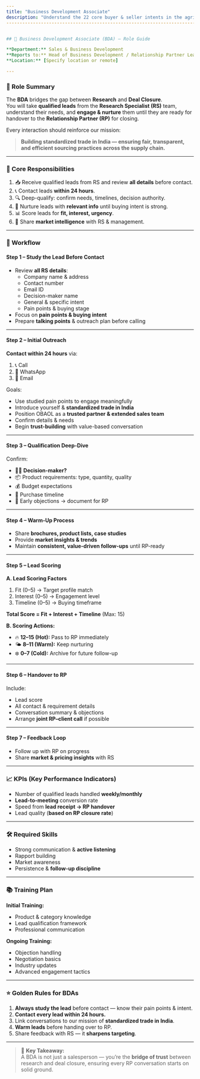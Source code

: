 ```yaml
---
title: "Business Development Associate"
description: "Understand the 22 core buyer & seller intents in the agri trade space, grouped by psychology, context, and business priorities."
----------------------------------------------------------------------------------------------------------------------------------------------


## 🤝 Business Development Associate (BDA) – Role Guide

**Department:** Sales & Business Development  
**Reports to:** Head of Business Development / Relationship Partner Lead  
**Location:** [Specify location or remote]  

---
```


### 🎯 Role Summary

The **BDA** bridges the gap between **Research** and **Deal Closure**.  
You will take **qualified leads** from the **Research Specialist (RS)** team, understand their needs, and **engage & nurture** them until they are ready for handover to the **Relationship Partner (RP)** for closing.

Every interaction should reinforce our mission:

> **Building standardized trade in India — ensuring fair, transparent, and efficient sourcing practices across the supply chain.**

---

### 📌 Core Responsibilities

1. 📥 Receive qualified leads from RS and review **all details** before contact.
2. 📞 Contact leads **within 24 hours**.
3. 🔍 Deep-qualify: confirm needs, timelines, decision authority.
4. 🌱 Nurture leads with **relevant info** until buying intent is strong.
5. 📊 Score leads for **fit, interest, urgency**.
6. 📢 Share **market intelligence** with RS & management.

---

### 🔄 Workflow

#### **Step 1 – Study the Lead Before Contact**

- Review **all RS details**:
  - Company name & address
  - Contact number
  - Email ID
  - Decision-maker name
  - General & specific intent
  - Pain points & buying stage
- Focus on **pain points & buying intent**
- Prepare **talking points** & outreach plan before calling

---

#### **Step 2 – Initial Outreach**

**Contact within 24 hours** via:

1. 📞 Call
2. 💬 WhatsApp
3. 📧 Email

Goals:

- Use studied pain points to engage meaningfully
- Introduce yourself & **standardized trade in India**
- Position OBAOL as a **trusted partner & extended sales team**
- Confirm details & needs
- Begin **trust-building** with value-based conversation

---

#### **Step 3 – Qualification Deep-Dive**

Confirm:

- 🧑‍💼 **Decision-maker?**
- 📦 Product requirements: type, quantity, quality
- 💰 Budget expectations
- 📅 Purchase timeline
- 🛑 Early objections → document for RP

---

#### **Step 4 – Warm-Up Process**

- Share **brochures, product lists, case studies**
- Provide **market insights & trends**
- Maintain **consistent, value-driven follow-ups** until RP-ready

---

#### **Step 5 – Lead Scoring**

**A. Lead Scoring Factors**

1. Fit (0–5) → Target profile match
2. Interest (0–5) → Engagement level
3. Timeline (0–5) → Buying timeframe

**Total Score = Fit + Interest + Timeline** (Max: 15)

**B. Scoring Actions:**

- 🔥 **12–15 (Hot):** Pass to RP immediately
- 🌤 **8–11 (Warm):** Keep nurturing
- ❄️ **0–7 (Cold):** Archive for future follow-up

---

#### **Step 6 – Handover to RP**

Include:

- Lead score
- All contact & requirement details
- Conversation summary & objections
- Arrange **joint RP–client call** if possible

---

#### **Step 7 – Feedback Loop**

- Follow up with RP on progress
- Share **market & pricing insights** with RS

---

### 📈 KPIs (Key Performance Indicators)

- Number of qualified leads handled **weekly/monthly**
- **Lead-to-meeting** conversion rate
- Speed from **lead receipt → RP handover**
- Lead quality (**based on RP closure rate**)

---

### 🛠 Required Skills

- Strong communication & **active listening**
- Rapport building
- Market awareness
- Persistence & **follow-up discipline**

---

### 📚 Training Plan

**Initial Training:**

- Product & category knowledge
- Lead qualification framework
- Professional communication

**Ongoing Training:**

- Objection handling
- Negotiation basics
- Industry updates
- Advanced engagement tactics

---

### ⭐ Golden Rules for BDAs

1. **Always study the lead** before contact — know their pain points & intent.
2. **Contact every lead within 24 hours.**
3. Link conversations to our mission of **standardized trade in India**.
4. **Warm leads** before handing over to RP.
5. Share feedback with RS — it **sharpens targeting**.

---

> 📌 **Key Takeaway:**  
> A BDA is not just a salesperson — you’re the **bridge of trust** between research and deal closure, ensuring every RP conversation starts on solid ground.
